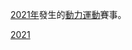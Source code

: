 [[2021年|2021年]]發生的[[動力運動|動力運動]]賽事。
{{year by category
|m=2
|c=0
|d=2
|y=1
|cat=動力運動
|sortkey=動力運動
|parent=依年份劃分的動力運動
|subcat=2021年體育
}}

[[Category:2020年代動力運動|2021]]